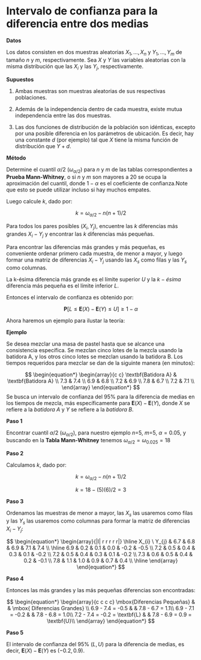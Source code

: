# Intervalo de confianza para la diferencia entre dos medias

**Datos** 

Los datos consisten en dos muestras aleatorias $X_{1}, \ldots, X_{n}$ y $Y_{1}, \ldots, Y_{m}$ de tamaño $n$ y $m$, respectivamente. Sea $X$ y $Y$ las variables aleatorias con la misma distribución que las $X_{i}$ y las $Y_{j}$, respectivamente.

**Supuestos**

1) Ambas muestras son muestras aleatorias de sus respectivas poblaciones.

2) Además de la independencia dentro de cada muestra, existe mutua independencia entre las dos muestras.

3) Las dos funciones de distribución de la población son idénticas, excepto por una posible diferencia en los parámetros de ubicación. Es decir, hay una constante $d$ (por ejemplo) tal que $X$ tiene la misma función de distribución que $Y + d$.

**Método**

Determine el cuantil $\alpha/2$ ($\omega_{\alpha/2}$) para $n$ y $m$ de las tablas correspondientes a **Prueba Mann-Whitney**, o si $n$ y $m$ son mayores a 20 se ocupa la aproximación del cuantil, donde $1-\alpha$ es el coeficiente de confianza.Note que esto se puede utilizar incluso si hay muchos empates.

Luego calcule $k$, dado por:

$$k= \omega_{\alpha/2}-n(n+1)/2$$

Para todos los pares posibles ($X_{i},Y_{j}$), encuentre las $k$ diferencias más grandes $X_{i}-Y_{j}$ y encontrar las $k$ diferencias más pequeñas.  

Para encontrar las diferencias más grandes y más pequeñas, es conveniente ordenar primero cada muestra, de menor a mayor, y luego formar una matriz de diferencias $X_{i}-Y_{j}$ usando las $X_s$ como filas y las $Y_s$ como columnas. 

La k-ésima diferencia más grande es el límite superior $U$ y la $k-ésima$ diferencia más pequeña es el límite inferior $L$. 

Entonces el intervalo de confianza es obtenido por:

$$\mathbf{P}[L\leq \mathbf{E}(X)-\mathbf{E}(Y)\leq U]\geq 1-\alpha$$

Ahora haremos un ejemplo para ilustar la teoría:

**Ejemplo**

Se desea mezclar una masa de pastel hasta que se alcance una consistencia específica. Se mezclan cinco lotes de la mezcla usando la batidora A, y los otros cinco lotes se mezclan usando la batidora B. Los tiempos requeridos para mezclar se dan de la siguinte manera (en minutos):

$$
\begin{equation*}
\begin{array}{c c}
\textbf{Batidora A} & \textbf{Batidora A} \\
7.3 & 7.4 \\
6.9 & 6.8  \\
7.2 & 6.9 \\
7.8 & 6.7 \\
7.2 & 7.1 \\
\end{array}
\end{equation*}
$$
Se busca un intervalo de confianza del 95% para la diferencia de medias en los tiempos de mezcla, más específicamente para $\mathbf{E}(X)-\mathbf{E}(Y)$, donde $X$ se refiere a la $batidora\ A$ y $Y$ se refiere a la $batidora\ B$.

**Paso 1**

Encontrar cuantil $\alpha/2$ ($\omega_{\alpha/2}$), para nuestro ejemplo $n$=5, $m$=5, $\alpha=0.05$, y buscando en la **Tabla Mann-Whitney** tenemos $\omega_{\alpha/2}=\omega_{0.025}=18$

**Paso 2**

Calculamos $k$, dado por:

$$k= \omega_{\alpha/2}-n(n+1)/2$$

$$k=18-(5)(6)/2=3$$

**Paso 3**

Ordenamos las muestras de menor a mayor, las $X_s$ las usaremos como filas y las $Y_s$ las usaremos como columnas para formar la matriz de diferencias $X_{i}-Y_{j}$:

$$
\begin{equation*}
\begin{array}{|l| r r r r r|}
\hline
X_{i} \ Y_{j} & 6.7 & 6.8 & 6.9 & 7.1 & 7.4 \\
\hline
6.9 & 0.2 & 0.1 & 0.0 & -0.2 & -0.5 \\
7.2 & 0.5 & 0.4 & 0.3 &  0.1 & -0.2 \\
7.2 & 0.5 & 0.4 & 0.3 &  0.1 & -0.2 \\
7.3 & 0.6 & 0.5 & 0.4 &  0.2 & -0.1 \\
7.8 & 1.1 & 1.0 & 0.9 &  0.7 &  0.4 \\
\hline
\end{array}
\end{equation*}
$$

**Paso 4**

Entonces las más grandes y las más pequeñas diferencias son encontradas:

$$
\begin{equation*}
\begin{array}{c c c c}
\mbox{Diferencias Pequeñas} & & \mbox{ Diferencias Grandes} \\
6.9 - 7.4 = -0.5 & & 7.8 - 6.7 = 1.1\\
6.9 - 7.1 = -0.2 & & 7.8 - 6.8 = 1.0\\
7.2 - 7.4 = -0.2 = \textbf{L} & & 7.8 - 6.9 = 0.9 = \textbf{U}\\
\end{array}
\end{equation*}
$$

**Paso 5**

El intervalo de confianza del 95% $(L,U)$ para la diferencia de medias, es decir, $\mathbf{E}(X)-\mathbf{E}(Y)$ es $(-0.2,0.9)$.
